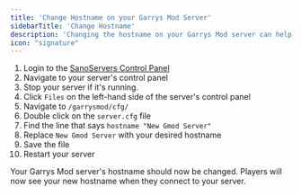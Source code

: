 ```yaml
---
title: 'Change Hostname on your Garrys Mod Server'
sidebarTitle: 'Change Hostname'
description: 'Changing the hostname on your Garrys Mod server can help players identify your server. In this guide, we will show you how to change the hostname on your Garrys Mod server.'
icon: "signature"
---
```


1. Login to the [SanoServers Control Panel](https://panel.sanoservers.com/)
2. Navigate to your server's control panel
3. Stop your server if it's running.
4. Click ``Files`` on the left-hand side of the server's control panel
5. Navigate to ``/garrysmod/cfg/``
6. Double click on the ``server.cfg`` file
7. Find the line that says ``hostname "New Gmod Server"``
8. Replace ``New Gmod Server`` with your desired hostname
9. Save the file
10. Restart your server

Your Garrys Mod server's hostname should now be changed. Players will now see your new hostname when they connect to your server. 
